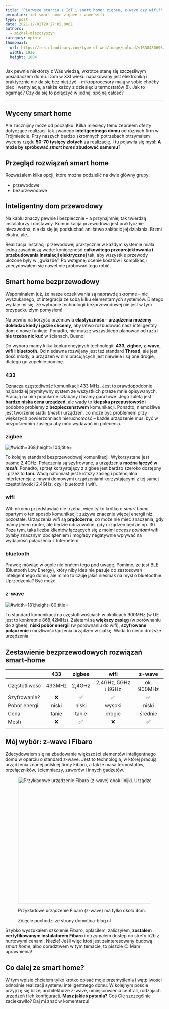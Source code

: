 ```yaml
---
title: 'Pierwsze starcia z IoT i smart home: zigbee, z-wave czy wifi?'
permalink: iot-smart-home-zigbee-z-wave-wifi
type: post
date: 2021-12-02T20:27:05.000Z
authors:
  - michal-miszczyszyn
category: opinie
thumbnail:
  url: https://res.cloudinary.com/type-of-web/image/upload/v1638480696/iot-smart-home-zigbee-z-wave-wifi_zuurdh.png
  width: 1920
  height: 1004
---
```


Jak pewnie niektórzy z Was wiedzą, wkrótce stanę się szczęśliwym posiadaczem domu. Dom w XXI wieku napakowany jest elektroniką i praktycznie nie da się bez niej żyć – mikroprocesory mają w sobie choćby piec i wentylacja, a także każdy z dziesięciu termostatów (!). Jak to ogarnąć? Czy da się to połączyć w jedną, spójną całość?

---

## Wyceny smart home

Ale zacznijmy może od początku. Kilka miesięcy temu zebrałem oferty dotyczące realizacji tak zwanego **inteligentnego domu** od różnych firm w Trójmieście. Przy naszych bardzo skromnych potrzebach otrzymałem wyceny rzędu **50-70 tysięcy złotych** za realizację. I tu pojawiła się myśl: **A może by spróbować _smart home_ zbudować samemu**?

## Przegląd rozwiązań smart home

Rozważałem kilka opcji, które można podzielić na dwie główny grupy:

- przewodowe
- bezprzewodowe

## Inteligentny dom przewodowy

Na kablu znaczy pewnie i bezpiecznie – a przynajmniej tak twierdzą instalatorzy i dostawcy. Komunikacja przewodowa jest praktycznie niezawodna, nie da się jej podsłuchać ani łatwo zakłócić jej działania. Brzmi ekstra, ale…

Realizacja instalacji przewodowej praktycznie w każdym systemie miała jedną zasadniczą wadę: konieczność **całkowitego przeprojektowania i przebudowania instalacji elektrycznej** tak, aby wszystkie przewody ułożone były w „gwiazdę”. Po wstępnej ocenie kosztów i komplikacji zdecydowałem się nawet nie próbować tego robić.

## Smart home bezprzewodowy

Wspominałem już, że nasze oczekiwania są naprawdę skromne – nic wyszukanego, ot integracja ze sobą kilku elementarnych systemów. Dlatego wydaje mi się, że wybranie technologii bezprzewodowej nie jest w tym przypadku złym pomysłem!

Na pewno na korzyść przemawia **elastyczność – urządzenia możemy dokładać kiedy i gdzie chcemy**, aby łatwo rozbudować nasz inteligentny dom o nowe funkcje. Ponadto, nie muszę wszystkiego planować od razu i **nie trzeba nic kuć** w ścianach. Bueno!

Do wyboru mamy kilka konkurencyjnych technologii: **433, zigbee, z-wave, wifi i bluetooth**. Od niedawna rozwijany jest też standard **Thread**, ale jest dość młody, a urządzeń w nim pracujących jest niewiele i są one drogie, dlatego go zupełnie pominę.

### 433

Oznacza częstotliwość komunikacji 433 MHz. Jest to prawdopodobnie najbardziej prymitywny system ze wszystkich przeze mnie opisywanych. Pracują na nim popularne szlabany i bramy garażowe. Jego zaletą jest **bardzo niska cena urządzeń**, ale wady to **kiepska przepustowość** i podobno problemy z **bezpieczeństwem** komunikacji. Ponadto, niemożliwe jest tworzenie siatki (_mesh_) urządzeń, co może być problemem przy większych powierzchniach nieruchomość – każde urządzenie musi być w bezpośrednim zasięgu aby móc wydawać im polecenia.

### zigbee

![](https://res.cloudinary.com/type-of-web/image/upload/v1638473919/iu_nimiqe.png '#width=368;height=104;title=')

To kolejny standard bezprzewodowej komunikacji. Wykorzystane jest pasmo 2,4GHz. Połączenia są szyfrowane, a urządzenia **można łączyć w _mesh_**. Ponadto, sprzęt korzystający z zigbee jest bardzo szeroko dostępny i przez to **tani**. Wadą natomiast jest krótszy zasięg i potencjalna interferencja z innymi domowymi urządzeniami korzystającymi z tej samej częstotliwości 2,4GHz, czyli bluetooth i wifi.

### wifi

Wifi nikomu przedstawiać nie trzeba, więc tylko krótko o _smart home_ opartym o ten sposób komunikacji: zużywa znacznie więcej energii niż pozostałe. Urządzenia wifi są **prądożerne**, co może nie mieć znaczenia, gdy mamy jeden router, ale będzie odczuwalne, gdy urządzeń będzie np. 30. Poza tym, taka liczba klientów łączących się z moimi _access pointami_ wifi byłaby znacznym obciążeniem i mogłaby negatywnie wpływać na wydajność połączenia z Internetem.

### bluetooth

Prawdę mówiąc w ogóle nie brałem tego pod uwagę. Pomimo, że jest BLE (Bluetooth Low Energy), który niby idealnie pasuje do zastosowań inteligentnego domu, ale mimo to czuję jakiś niesmak na myśl o bluetoothie. Uprzedzenia? Być może.

### z-wave

![](https://res.cloudinary.com/type-of-web/image/upload/v1638473754/logo_oghlyc.svg '#width=181;height=80;title=')

To standard komunikacji na częstotliwościach w okolicach 900MHz (w UE jest to konkretnie 868,42MHz). Zaletami są **większy zasięg** (w porównaniu do zigbee), **niski pobór energii** (w porównaniu do wifi), **szyfrowane połączenie** i możliwość łączenia urządzeń w siatkę. Wada to nieco droższe urządzenia.

## Zestawienie bezprzewodowych rozwiązań smart-home

|               |  433   | zigbee |        wifi         |   z-wave   |
| ------------- | :----: | :----: | :-----------------: | :--------: |
| Częstotliwość | 433MHz | 2,4GHz | 2,4GHz, 5GHz i 6GHz | ok. 900MHz |
| Szyfrowanie?  |   ❌   |   ✅   |         ✅          |     ✅     |
| Pobór energii | niski  | niski  |       wysoki        |   niski    |
| Cena          | tanie  | tanie  |       drogie        |  średnie   |
| Mesh          |   ❌   |   ✅   |         ❌          |     ✅     |
|               |        |        |                     |            |

## Mój wybór: z-wave i Fibaro

Zdecydowałem się na zbudowanie większości elementów inteligentnego domu w oparciu o standard z-wave. Jest to technologia, w której pracują urządzenia znanej polskiej firmy Fibaro, a także masa termostatów, przełączników, ściemniaczy, zaworów i innych gadżetów.

<figure>
  <img
    src="https://res.cloudinary.com/type-of-web/image/upload/v1638479159/iu_saea08.jpg"
    alt="Przykładowe urządzenie Fibaro (z-wave) obok linijki. Urządzenie mierzy około 4cm."
    width="600"
    height="400"
  />
  <figcaption>
    <p>Przykładowe urządzenie Fibaro (z-wave) ma tylko około 4cm.</p>
    <p>Zdjęcie pochodzi ze strony domotica-blog.nl</p>
  </figcaption>
</figure>

Szybko wyszukałem szkolenie Fibaro, opłaciłem, zaliczyłem, **zostałem certyfikowanym instalatorem Fibaro** i otrzymałem dostęp do strefy b2b z hurtowymi cenami. Nieźle! Jeśli więc ktoś jest zainteresowany budową _smart home_, albo doradztwem w tym temacie, to piszcie 😉 Mam uprawnienia!

## Co dalej ze smart home?

W tym wpisie chciałem tylko krótko opisać moje przemyślenia i wątpliwości odnośnie realizacji systemu inteligentnego domu. W kolejnym poście przyjrzę się bliżej architekturze z-wave, umiejscowieniu centrali, rodzajach urządzeń i ich konfiguracji. **Masz jakieś pytania?** Coś Cię szczególnie zaciekawiło? Daj mi znać w komentarzu!
